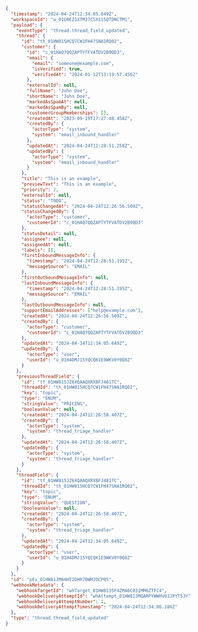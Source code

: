 ```json
{
  "timestamp": "2024-04-24T12:34:05.649Z",
  "workspaceId": "w_01G0EZ1XTM37C5X11SQTDNCTM1",
  "payload": {
    "eventType": "thread.thread_field_updated",
    "thread": {
      "id": "th_01HW815HCQ7CW1FH47SNA1RQ02",
      "customer": {
        "id": "c_01HAQ7QQZAPTYTFVATDV2B9QD3",
        "email": {
          "email": "someone@example.com",
          "isVerified": true,
          "verifiedAt": "2024-01-12T13:19:57.456Z"
        },
        "externalId": null,
        "fullName": "John Doe",
        "shortName": "John Doe",
        "markedAsSpamAt": null,
        "markedAsSpamBy": null,
        "customerGroupMemberships": [],
        "createdAt": "2023-09-19T17:27:48.458Z",
        "createdBy": {
          "actorType": "system",
          "system": "email_inbound_handler"
        },
        "updatedAt": "2024-04-24T12:28:51.258Z",
        "updatedBy": {
          "actorType": "system",
          "system": "email_inbound_handler"
        }
      },
      "title": "This is an example",
      "previewText": "This is an example",
      "priority": 2,
      "externalId": null,
      "status": "TODO",
      "statusChangedAt": "2024-04-24T12:26:56.509Z",
      "statusChangedBy": {
        "actorType": "customer",
        "customerId": "c_01HAQ7QQZAPTYTFVATDV2B9QD3"
      },
      "statusDetail": null,
      "assignee": null,
      "assignedAt": null,
      "labels": [],
      "firstInboundMessageInfo": {
        "timestamp": "2024-04-24T12:28:51.195Z",
        "messageSource": "EMAIL"
      },
      "firstOutboundMessageInfo": null,
      "lastInboundMessageInfo": {
        "timestamp": "2024-04-24T12:28:51.195Z",
        "messageSource": "EMAIL"
      },
      "lastOutboundMessageInfo": null,
      "supportEmailAddresses": ["help@example.com"],
      "createdAt": "2024-04-24T12:26:56.509Z",
      "createdBy": {
        "actorType": "customer",
        "customerId": "c_01HAQ7QQZAPTYTFVATDV2B9QD3"
      },
      "updatedAt": "2024-04-24T12:34:05.649Z",
      "updatedBy": {
        "actorType": "user",
        "userId": "u_01H4DMJ15YQCQK1E9WKV0Y0Q8Z"
      }
    },
    "previousThreadField": {
      "id": "tf_01HW815JZ6XQAAQXRXBFJ481TC",
      "threadId": "th_01HW815HCQ7CW1FH47SNA1RQ02",
      "key": "topic",
      "type": "ENUM",
      "stringValue": "PRICING",
      "booleanValue": null,
      "createdAt": "2024-04-24T12:26:58.407Z",
      "createdBy": {
        "actorType": "system",
        "system": "thread_triage_handler"
      },
      "updatedAt": "2024-04-24T12:26:58.407Z",
      "updatedBy": {
        "actorType": "system",
        "system": "thread_triage_handler"
      }
    },
    "threadField": {
      "id": "tf_01HW815JZ6XQAAQXRXBFJ481TC",
      "threadId": "th_01HW815HCQ7CW1FH47SNA1RQ02",
      "key": "topic",
      "type": "ENUM",
      "stringValue": "QUESTION",
      "booleanValue": null,
      "createdAt": "2024-04-24T12:26:58.407Z",
      "createdBy": {
        "actorType": "system",
        "system": "thread_triage_handler"
      },
      "updatedAt": "2024-04-24T12:34:05.649Z",
      "updatedBy": {
        "actorType": "user",
        "userId": "u_01H4DMJ15YQCQK1E9WKV0Y0Q8Z"
      }
    }
  },
  "id": "pEv_01HW81JM6HHT2DHR7BWMJDCP05",
  "webhookMetadata": {
    "webhookTargetId": "whTarget_01HW8135F4ZMA6C031MM6ZTFC4",
    "webhookDeliveryAttemptId": "whAttempt_01HW81JMQARPYWWHV03JPYT53Y",
    "webhookDeliveryAttemptNumber": 1,
    "webhookDeliveryAttemptTimestamp": "2024-04-24T12:34:06.186Z"
  },
  "type": "thread.thread_field_updated"
}
```
